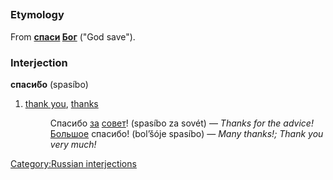 =={{ru}}==
[[Category:Russian interjections]]
===Etymology===
From '''[[спасать|спаси]] [[Бог]]''' ("God save").

===Interjection===
'''спаси́бо''' (spasíbo)

#[[thank you]], [[thanks]]
#: Спасибо [[за]] [[совет]]! (spasíbo za sovét) — ''Thanks for the advice!''
#: [[большой|Большое]] спасибо! (bol’šóje spasíbo) — ''Many thanks!; Thank you very much!''